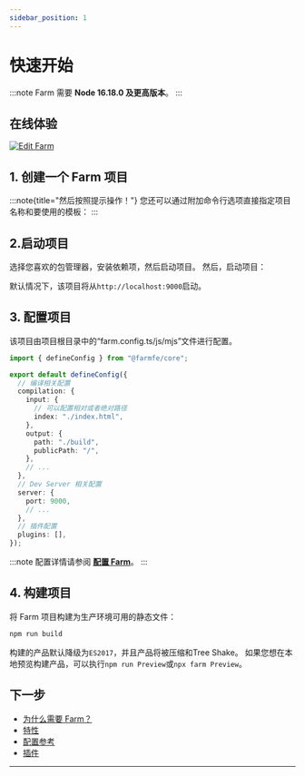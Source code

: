 ```yaml
---
sidebar_position: 1
---
```



# 快速开始

:::note
Farm 需要 **Node 16.18.0 及更高版本**。
:::

## 在线体验

[![Edit Farm](https://codesandbox.io/static/img/play-codesandbox.svg)](https://codesandbox.io/p/github/ErKeLost/react/main)


## 1. 创建一个 Farm 项目

<PackageManagerTabs skip command="create farm@latest" />

:::note{title="然后按照提示操作！"}
您还可以通过附加命令行选项直接指定项目名称和要使用的模板：
:::

<PackageManagerTabs command="create farm my-react-app --template react" />


## 2.启动项目

选择您喜欢的包管理器，安装依赖项，然后启动项目。
然后，启动项目：

<PackageManagerTabs command="install && pnpm start" />

默认情况下，该项目将从`http://localhost:9000`启动。

## 3. 配置项目

该项目由项目根目录中的“farm.config.ts/js/mjs”文件进行配置。

```ts title="farm.config.ts"
import { defineConfig } from "@farmfe/core";

export default defineConfig({
  // 编译相关配置
  compilation: {
    input: {
      // 可以配置相对或者绝对路径
      index: "./index.html",
    },
    output: {
      path: "./build",
      publicPath: "/",
    },
    // ...
  },
  // Dev Server 相关配置
  server: {
    port: 9000,
    // ...
  },
  // 插件配置
  plugins: [],
});
```

:::note
配置详情请参阅 **[配置 Farm](/docs/config/configuring-farm)**。
:::

## 4. 构建项目
将 Farm 项目构建为生产环境可用的静态文件：

```bash
npm run build
```

构建的产品默认降级为`ES2017`，并且产品将被压缩和Tree Shake。 如果您想在本地预览构建产品，可以执行`npm run Preview`或`npx farm Preview`。

## 下一步

- [为什么需要 Farm？](/docs/why-farm)
- [特性](/docs/features/dev-server)
- [配置参考](/docs/config/configuring-farm)
- [插件](/docs/plugins/official-plugins/overview)
---

